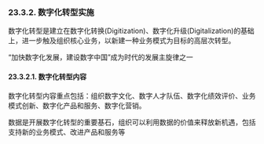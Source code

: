 ### 23.3.2. 数字化转型实施
数字化转型是建立在数字化转换(Digitization)、数字化升级(Digitalization)的基础上，进一步触及组织核心业务，以新建一种业务模式为目标的高层次转型。

“加快数字化发展，建设数字中国”成为时代的发展主旋律之一

#### 23.3.2.1. 数字化转型内容
数字化转型内容重点包括：组织数字文化、数字人才队伍、数字化绩效评价、业务模式创新、数字化产品和服务、数字化营销。

数据是开展数字化转型的重要基石，组织可以利用数据的价值来释放新机遇，包括支持新的业务模式、改进产品和服务等
